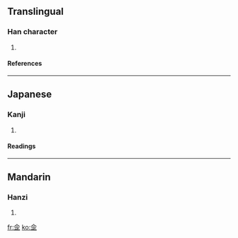 ==Translingual==
===Han character===
{{Han char|rn=9|rad=人|as=06|sn=8|four=|canj=人一一一 (OMMM), X人一一一 (XOMMM)}}
# {{defn|Han|sort=人06}}
====References====
{{Han ref|kx=0100.150|dkj=00554|dj=0212.110|hdz=10141.070|uh=4F71|ud=20337}}
----
==Japanese==
===Kanji===
{{ja-kanji|grade=|rs=人06}}
# {{defn|Japanese}} 
====Readings====
{{ja-readings|on=[[ほう]] (hō)|kun=[[のり]] (nori)}}
----
==Mandarin==
===Hanzi===
{{cmn-hanzi|pin=[[fǎ]] (fa3), [[mǐ]] (mi3), [[nài]] (nai4)|wg=fa<sup>3</sup>, mi<sup>3</sup>, nai<sup>4</sup>}}
# {{defn|Mandarin}}

[[fr:佱]]
[[ko:佱]]